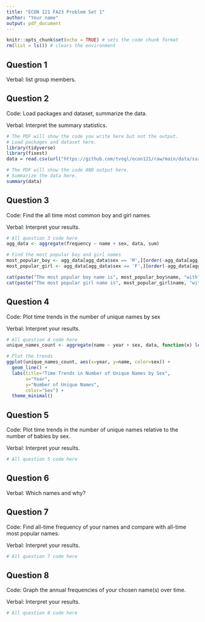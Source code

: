 ```yaml
---
title: "ECON 121 FA23 Problem Set 1"
author: "Your name"
output: pdf_document
---
```


```r
knitr::opts_chunk$set(echo = TRUE) # sets the code chunk format
rm(list = ls()) # clears the environment
```

## Question 1

Verbal: list group members.

\newpage

## Question 2

Code: Load packages and dataset, summarize the data.

Verbal: Interpret the summary statistics.

```r
# The PDF will show the code you write here but not the output.
# Load packages and dataset here.
library(tidyverse)
library(fixest)
data = read.csv(url("https://github.com/tvogl/econ121/raw/main/data/ssa_names.csv"))

```

```r
# The PDF will show the code AND output here.
# Summarize the data here.
summary(data)
```

\newpage

## Question 3

Code: Find the all time most common boy and girl names.

Verbal: Interpret your results.

```r
# All question 3 code here
agg_data <- aggregate(frequency ~ name + sex, data, sum)

# Find the most popular boy and girl names
most_popular_boy <- agg_data[agg_data$sex == 'M',][order(-agg_data[agg_data$sex == 'M',]$frequency),][1,]
most_popular_girl <- agg_data[agg_data$sex == 'F',][order(-agg_data[agg_data$sex == 'F',]$frequency),][1,]

cat(paste("The most popular boy name is", most_popular_boy$name, "with", most_popular_boy$frequency, "babies named between 1940 and 2022.\n"))
cat(paste("The most popular girl name is", most_popular_girl$name, "with", most_popular_girl$frequency, "babies named between 1940 and 2022.\n"))
```

\newpage

## Question 4

Code: Plot time trends in the number of unique names by sex

Verbal: Interpret your results.

```r
# All question 4 code here
unique_names_count <- aggregate(name ~ year + sex, data, function(x) length(unique(x)))

# Plot the trends
ggplot(unique_names_count, aes(x=year, y=name, color=sex)) +
  geom_line() +
  labs(title="Time Trends in Number of Unique Names by Sex",
       x="Year",
       y="Number of Unique Names",
       color="Sex") +
  theme_minimal()
```

\newpage

## Question 5

Code: Plot time trends in the number of unique names relative to the number of 
babies by sex.

Verbal: Interpret your results.

```r
# All question 5 code here

```

\newpage

## Question 6

Verbal: Which names and why?

\newpage

## Question 7

Code: Find all-time frequency of your names and compare with all-time most
popular names.

Verbal: Interpret your results.

```r
# All question 7 code here

```

\newpage

## Question 8

Code: Graph the annual frequencies of your chosen name(s) over time.

Verbal: Interpret your results.

```r
# All question 8 code here

```

